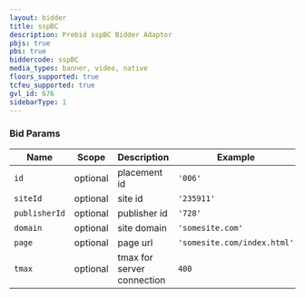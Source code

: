 ```yaml
---
layout: bidder
title: sspBC
description: Prebid sspBC Bidder Adaptor
pbjs: true
pbs: true
biddercode: sspBC
media_types: banner, video, native
floors_supported: true
tcfeu_supported: true
gvl_id: 676
sidebarType: 1
---
```



### Bid Params


| Name          | Scope    | Description                | Example                     | Type      |
|---------------|----------|----------------------------|-----------------------------|-----------|
| `id`          | optional | placement id               | `'006'`                     | `string`  |
| `siteId`      | optional | site id                    | `'235911'`                  | `string`  |
| `publisherId` | optional | publisher id               | `'728'`                     | `string`  |
| `domain`      | optional | site domain                | `'somesite.com'`            | `string`  |
| `page`        | optional | page url                   | `'somesite.com/index.html'` | `string`  |
| `tmax`        | optional | tmax for server connection | `400`                       | `integer` |
